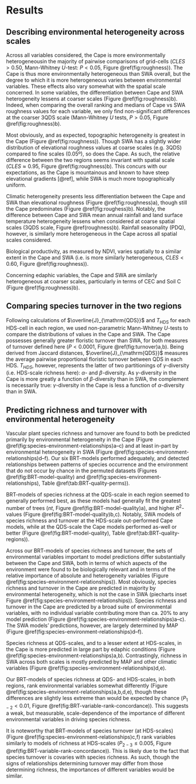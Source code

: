 # Results

## Describing environmental heterogeneity across scales

Across all variables considered, the Cape is more environmentally heterogeneous<!--(i.e. grid-cells are more different from each of their neighbouring cells)-->in the majority of pairwise comparisons of grid-cells ($CLES > 0.50$, Mann-Whitney $U$-test: $P < 0.05$, Figure \@ref(fig:roughness)). The Cape is thus more environmentally heterogeneous than SWA overall, but the degree to which it is more heterogeneous varies between environmental variables. These effects also vary somewhat with the spatial scale concerned. In some variables, the differentiation between Cape and SWA heterogeneity lessens at coarser scales (Figure \@ref(fig:roughness)b). Indeed, when comparing the overall ranking and medians of Cape vs SWA roughness values for each variable, we only find non-significant differences at the coarser 3QDS scale (Mann-Whitney $U$ tests, $P > 0.05$, Figure \@ref(fig:roughness)b).

Most obviously, and as expected, topographic heterogeneity is greatest in the Cape (Figure \@ref(fig:roughness)). Though SWA has a slightly wider distribution of elevational roughness values at coarse scales (e.g. 3QDS) compared to fine scales (0.05º), so does the Cape. As such, the relative difference between the two regions seems invariant with spatial scale ($CLES \approx 0.95$, Figure \@ref(fig:roughness)b). This concurs with our expectations, as the Cape is mountainous and known to have steep elevational gradients [@ref], while SWA is much more topographically uniform.

<!--
Intuitively, then, elevation serves as a "benchmark test" for our comparisons of EH here, as it is well known and expected that the Cape should be more elevationally heterogeneous than SWA. Additionally, we can conclude that although there are greater extreme values of Cape elevational roughness at 0.05º x 0.05º scales, larger sections of land (i.e. 3QDS-cells) are are more different from each other in the Cape than the same sized sections are different from each other in SWA.
-->

Climatic heterogeneity presents less differentiation between the Cape and SWA than elevational roughness (Figure \@ref(fig:roughness)a), though still the Cape predominates (Figure \@ref(fig:roughess)b). Notably, the difference between Cape and SWA mean annual rainfall and land surface temperature heterogeneity lessens when considered at coarse spatial scales (3QDS scale, Figure \@ref(roughness)b). Rainfall seasonality (PDQ), however, is similarly more heterogeneous in the Cape across all spatial scales considered.

Biological productivity, as measured by NDVI, varies spatially to a similar extent in the Cape and SWA (i.e. is more similarly heterogeneous, $CLES < 0.60$, Figure \@ref(fig:roughness)).

Concerning edaphic variables, the Cape and SWA are similarly heterogeneous at coarser scales, particularly in terms of CEC and Soil C (Figure \@ref(fig:roughness)b).

## Comparing species turnover in the two regions

Following calculations of $\overline{J}_{\mathrm{QDS}}$ and $T_{\mathrm{HDS}}$ for each HDS-cell in each region, we used non-parametric Mann-Whitney $U$-tests to compare the distributions of values in the Cape and SWA. The Cape possesses generally greater floristic turnover than SWA, for both measures of turnover defined here ($P < 0.0001$, Figure \@ref(fig:turnover)a,b). Being derived from Jaccard distances, $\overline{J}_{\mathrm{QDS}}$ measures the average pairwise proportional floristic turnover between QDS in each HDS<!--TODO: expand-->. $T_{HDS}$, however, represents the latter of two partitionings of $\gamma$-diversity (i.e. HDS-scale richness here): $\alpha$- and $\beta$-diversity. As $\gamma$-diversity in the Cape is more greatly a function of $\beta$-diversity than in SWA, the complement is necessarily true: $\gamma$-diversity in the Cape is less a function of $\alpha$-diversity than in SWA.

## Predicting richness and turnover with environmental heterogeneity

Vascular plant species richness and turnover are found to both be predicted primarily by environmental heterogeneity in the Cape (Figure \@ref(fig:species-environment-relationships)a--c) and at least in-part by environmental heterogeneity in SWA (Figure \@ref(fig:species-environment-relationships)d--f). Our six BRT-models performed adequately, and detected relationships between patterns of species occurrence and the environment that do not occur by chance in the permuted datasets (Figures \@ref(fig:BRT-model-quality) and \@ref(fig:species-environment-relationships), Table \@ref(tab:BRT-quality-perms)).

BRT-models of species richness at the QDS-scale in each region seemed to generally performed best, as these models had generally fit the greatest number of trees ($nt$, Figure \@ref(fig:BRT-model-quality)a), and higher $R^2$-values (Figure \@ref(fig:BRT-model-quality)b,c). Notably, SWA models of species richness and turnover at the HDS-scale out-performed Cape models, while at the QDS-scale the Cape models performed as-well or better (Figure \@ref(fig:BRT-model-quality), Table \@ref(tab:BRT-quality-regions)).

Across our BRT-models of species richness and turnover, the sets of environmental variables important to model predictions differ substantially between the Cape and SWA, both in terms of which aspects of the environment were found to be biologically relevant and in terms of the relative importance of absolute and heterogeneity variables (Figure \@ref(fig:species-environment-relationships)). Most obviously, species richness and turnover in the Cape are predicted in majority by environmental heterogeneity, which is not the case in SWA (piecharts inset Figure \@ref(fig:species-environment-relationships)). Species richness and turnover in the Cape are predicted by a broad suite of environmental variables, with no individual variable contributing more than ca. 20% to any model prediction (Figure \@ref(fig:species-environment-relationships)a--c). The SWA models' predictions, however, are largely determined by MAP (Figure \@ref(fig:species-environment-relationships)d--f).

Species richness at QDS-scales, and to a lesser extent at HDS-scales, in the Cape is more predicted in large part by edaphic conditions (Figure \@ref(fig:species-environment-relationships)a,b). Contrastingly, richness in SWA across both scales is mostly predicted by MAP and other climatic variables (Figure \@ref(fig:species-environment-relationships)d,e).

Our BRT-models of species richness at QDS- and HDS-scales, in both regions, rank environmental variables somewhat differently (Figure \@ref(fig:species-environment-relationships)a,b,d,e), though these differences are slightly less extreme than would be expected by chance ($P_{1-2} < 0.01$, Figure \@ref(fig:BRT-variable-rank-concordance)). This suggests a weak, but measurable, scale-dependence of the importance of different environmental variables in driving species richness.

It is noteworthy that BRT-models of species turnover (at HDS-scales) (Figure \@ref(fig:species-environment-relationships)c,f) rank variables similarly to models of richness at HDS-scales ($P_{2-3} \le 0.005$, Figure \@ref(fig:BRT-variable-rank-concordance)). This is likely due to the fact that species turnover is covaries with species richness. As such, though the signs of relationships determining turnover may differ from those determining richness, the importances of different variables would be similar.
